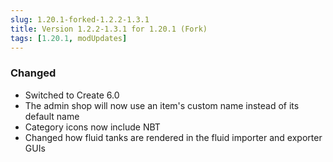 ```yaml
---
slug: 1.20.1-forked-1.2.2-1.3.1
title: Version 1.2.2-1.3.1 for 1.20.1 (Fork)
tags: [1.20.1, modUpdates]
---
```



### Changed
- Switched to Create 6.0
- The admin shop will now use an item's custom name instead of its default name
- Category icons now include NBT
- Changed how fluid tanks are rendered in the fluid importer and exporter GUIs

<CurseforgeLink link="https://www.curseforge.com/minecraft/mc-mods/flapjacks-economy-forked/files/6304487" />
<ModrinthLink link="https://modrinth.com/mod/flapjacks-economy-forked/version/1.2.2-1.3.1" />
